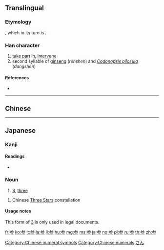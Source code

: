{{also|參|叁|薓}}
==Translingual==
{{stroke order|strokes=8}}

===Etymology===
{{Han simp|參}}, which in its turn is {{Han simp|曑|nocap=yes}}.
{{ja-forms|参|参|[[參]]}}
===Han character===
{{Han char|rn=28|rad=厶|as=06|sn=8|four=|canj=IKHHH|ids=⿱⿱厶大彡}}

# [[take part]] in, [[intervene]]
# second syllable of [[ginseng]] (''renshen'') and ''[[Codonopsis pilosula]]'' (''dangshen'')

====References====
* {{Han ref|kx=0164.211|dkj=03090|hdz=10386.150|uh=53C2|ud=21442}}

[[Category:Chinese numeral symbols]]
[[Category:Chinese numerals]]

----

==Chinese==
{{zh-see|參}}

----

==Japanese==

===Kanji===
{{ja-kanji|grade=4|rs=厶06|style=s|kyu=參}}

====Readings====
{{ja-kanjitab|さん|yomi=o}}
* {{ja-readings|goon=[[さん]] (san), [[そん]] (son), [[しん]] (shin)|kanon=[[さん]] (san), [[しん]] (shin)|kun=[[まいる]] (mairu), [[まじわる]] (majiwaru), [[みつ]] (mitsu)}}

===Noun===
{{ja-noun|さん|kyu=參}}

# {{label|ja|legal|sort=さん}} [[3]], [[three]]

{{ja-noun|しん|kyu=參}}
# {{label|ja|astronomy|sort=しん}} Chinese [[w:Three Stars (Chinese constellation)|Three Stars]] constellation

====Usage notes====
This form of [[3]] is only used in legal documents.

[[Category:Japanese numeral symbols|さん]]

[[fr:参]]
[[ko:参]]
[[it:参]]
[[la:参]]
[[li:参]]
[[hu:参]]
[[mg:参]]
[[ms:参]]
[[ja:参]]
[[no:参]]
[[pl:参]]
[[ru:参]]
[[th:参]]
[[zh:参]]